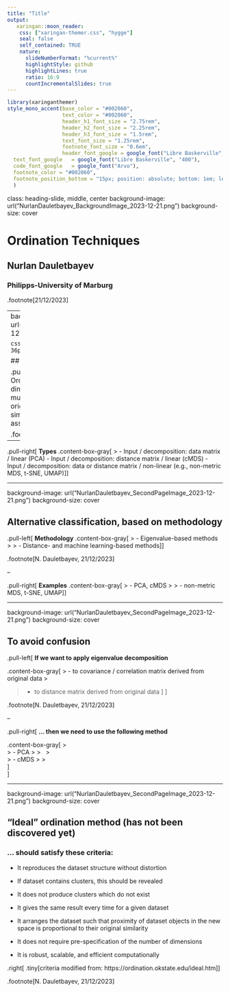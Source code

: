 ```yaml
---
title: "Title"
output:
   xaringan::moon_reader:
    css: ["xaringan-themer.css", "hygge"]
    seal: false
    self_contained: TRUE
    nature:
      slideNumberFormat: "%current%"
      highlightStyle: github
      highlightLines: true
      ratio: 16:9
      countIncrementalSlides: true
---
```


```r
library(xaringanthemer)
style_mono_accent(base_color = "#002060",
                  text_color = "#002060",
                  header_h1_font_size = "2.75rem",
                  header_h2_font_size = "2.25rem",
                  header_h3_font_size = "1.5rem",
                  text_font_size = "1.25rem",
                  footnote_font_size = "0.6em",
                  header_font_google = google_font("Libre Baskerville", "700b"),
  text_font_google   = google_font("Libre Baskerville", "400"),
  code_font_google   = google_font("Arvo"),
  footnote_color = "#002060",
  footnote_position_bottom = "15px; position: absolute; bottom: 1em; left: 1em"
  )
```
class: heading-slide, middle, center
background-image: url("NurlanDauletbayev_BackgroundImage_2023-12-21.png")
background-size: cover

# Ordination Techniques

## Nurlan Dauletbayev

### Philipps-University of Marburg

.footnote[21/12/2023]

---
background-image: url("NurlanDauletbayev_SecondPageImage_2023-12-21.png")
background-size: cover

```css
.remark-slide-content > h2{
  font-size: 36px;
  margin-top: 5px;
  margin-left: -40px
}
```


## Ordination

.pull-left[
**Definition**
.content-box-gray[
> Ordination (a.k.a. gradient analysis) is a type of dimensionality-reducing, unsupervised analysis of multivariate datasets. During ordination, the original multivariate data are arranged in a simplified form, enabling to uncover hidden associations
]
]

.footnote[N. Dauletbayev, 21/12/2023]

--

.pull-right[
**Types**
.content-box-gray[
> - Input / decomposition: data matrix / linear (PCA)
- Input / decomposition: distance matrix / linear (cMDS)
- Input / decomposition: data or distance matrix / non-linear (e.g., non-metric MDS, t-SNE, UMAP)
]
]

---

background-image: url("NurlanDauletbayev_SecondPageImage_2023-12-21.png")
background-size: cover

## Alternative classification, based on methodology

.pull-left[
**Methodology**
.content-box-gray[
> - Eigenvalue-based methods
>
> - Distance- and machine learning-based methods
]
]

.footnote[N. Dauletbayev, 21/12/2023]

--

.pull-right[
**Examples**
.content-box-gray[
> - PCA, cMDS
>
> - non-metric MDS, t-SNE, UMAP
]
]

---

background-image: url("NurlanDauletbayev_SecondPageImage_2023-12-21.png")
background-size: cover

## To avoid confusion

.pull-left[
**If we want to apply eigenvalue decomposition**
&nbsp;

.content-box-gray[
> - to covariance / correlation matrix derived from original data
> &nbsp;

> - to distance matrix derived from original data
]
]

.footnote[N. Dauletbayev, 21/12/2023]

--

.pull-right[
**... then we need to use the following method**
&nbsp;

.content-box-gray[
>    
> - PCA
> 
> &nbsp;
>  
> - cMDS 
> 
>     
]   
]

---

background-image: url("NurlanDauletbayev_SecondPageImage_2023-12-21.png")
background-size: cover

## "Ideal" ordination method (has not been discovered yet)

### ... should satisfy these criteria:

- It reproduces the dataset structure without distortion

- If dataset contains clusters, this should be revealed

- It does not produce clusters which do not exist

- It gives the same result every time for a given dataset

- It arranges the dataset such that proximity of dataset objects in the new space is proportional to their original similarity

- It does not require pre-specification of the number of dimensions

- It is robust, scalable, and efficient computationally

.right[
.tiny[criteria modified from: https://ordination.okstate.edu/ideal.htm]
]

.footnote[N. Dauletbayev, 21/12/2023]
